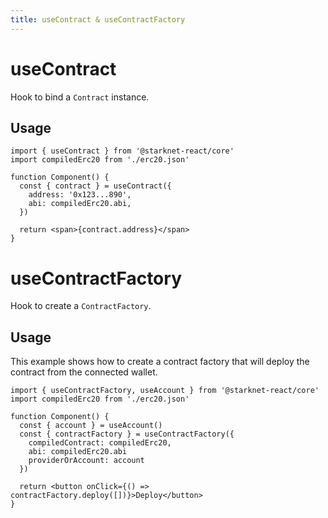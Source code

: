 ```yaml
---
title: useContract & useContractFactory
---
```


# useContract

Hook to bind a `Contract` instance.

## Usage

```tsx
import { useContract } from '@starknet-react/core'
import compiledErc20 from './erc20.json'

function Component() {
  const { contract } = useContract({
    address: '0x123...890',
    abi: compiledErc20.abi,
  })

  return <span>{contract.address}</span>
}
```

# useContractFactory

Hook to create a `ContractFactory`.

## Usage

This example shows how to create a contract factory
that will deploy the contract from the connected wallet.

```tsx
import { useContractFactory, useAccount } from '@starknet-react/core'
import compiledErc20 from './erc20.json'

function Component() {
  const { account } = useAccount()
  const { contractFactory } = useContractFactory({
    compiledContract: compiledErc20,
    abi: compiledErc20.abi
    providerOrAccount: account
  })

  return <button onClick={() => contractFactory.deploy([])}>Deploy</button>
}
```
